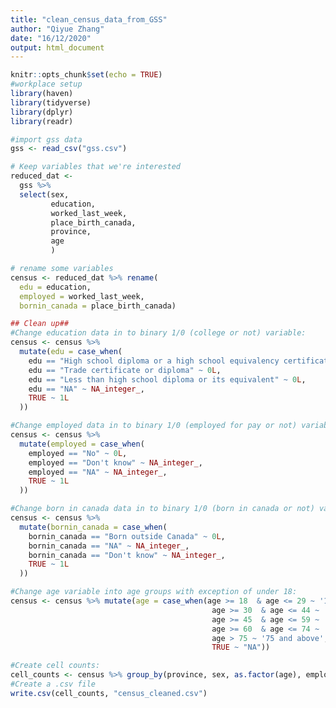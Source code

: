 ```yaml
---
title: "clean_census_data_from_GSS"
author: "Qiyue Zhang"
date: "16/12/2020"
output: html_document
---
```


```r
knitr::opts_chunk$set(echo = TRUE)
#workplace setup
library(haven)
library(tidyverse)
library(dplyr)
library(readr)
```

```r
#import gss data
gss <- read_csv("gss.csv")
```

```r
# Keep variables that we're interested
reduced_dat <- 
  gss %>% 
  select(sex,
         education,
         worked_last_week,
         place_birth_canada,
         province,
         age
         )
```

```r
# rename some variables 
census <- reduced_dat %>% rename(
  edu = education,
  employed = worked_last_week,
  bornin_canada = place_birth_canada)
```

```r
## Clean up##
#Change education data in to binary 1/0 (college or not) variable:
census <- census %>%
  mutate(edu = case_when(
    edu == "High school diploma or a high school equivalency certificate" ~ 0L,
    edu == "Trade certificate or diploma" ~ 0L,
    edu == "Less than high school diploma or its equivalent" ~ 0L,
    edu == "NA" ~ NA_integer_,
    TRUE ~ 1L
  )) 

#Change employed data in to binary 1/0 (employed for pay or not) variable:
census <- census %>%
  mutate(employed = case_when(
    employed == "No" ~ 0L,
    employed == "Don't know" ~ NA_integer_,
    employed == "NA" ~ NA_integer_,
    TRUE ~ 1L
  )) 

#Change born in canada data in to binary 1/0 (born in canada or not) variable:
census <- census %>%
  mutate(bornin_canada = case_when(
    bornin_canada == "Born outside Canada" ~ 0L,
    bornin_canada == "NA" ~ NA_integer_,
    bornin_canada == "Don't know" ~ NA_integer_,
    TRUE ~ 1L
  ))

#Change age variable into age groups with exception of under 18: 
census <- census %>% mutate(age = case_when(age >= 18  & age <= 29 ~ '18 to 29',
                                             age >= 30  & age <= 44 ~ '30 to 44',
                                             age >= 45  & age <= 59 ~ '45 to 59',
                                             age >= 60  & age <= 74 ~ '60 to 74',
                                             age > 75 ~ '75 and above',
                                             TRUE ~ "NA"))
```


```r
#Create cell counts:
cell_counts <- census %>% group_by(province, sex, as.factor(age), employed, bornin_canada, edu) %>% count()
#Create a .csv file
write.csv(cell_counts, "census_cleaned.csv")
```





